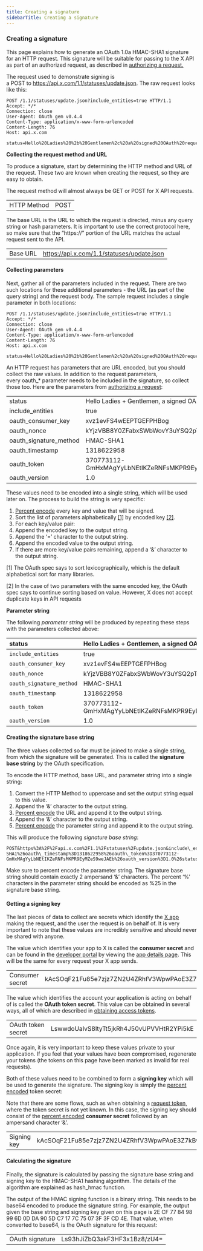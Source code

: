 ```yaml
---
title: Creating a signature
sidebarTitle: Creating a signature
---
```



### Creating a signature

This page explains how to generate an OAuth 1.0a HMAC-SHA1 signature for an HTTP request. This signature will be suitable for passing to the X API as part of an authorized request, as described in [authorizing a request.](/resources/fundamentals/authentication/oauth-1-0a/authorizing-a-request)

The request used to demonstrate signing is a POST to https://api.x.com/1.1/statuses/update.json. The raw request looks like this:
```
POST /1.1/statuses/update.json?include_entities=true HTTP/1.1
Accept: */*
Connection: close
User-Agent: OAuth gem v0.4.4
Content-Type: application/x-www-form-urlencoded
Content-Length: 76
Host: api.x.com

status=Hello%20Ladies%20%2b%20Gentlemen%2c%20a%20signed%20OAuth%20request%21
```
**Collecting the request method and URL**

To produce a signature, start by determining the HTTP method and URL of the request. These two are known when creating the request, so they are easy to obtain.

The request method will almost always be GET or POST for X API requests.

|     |     |
| :--- | :--- |
| HTTP Method | POST |

The base URL is the URL to which the request is directed, minus any query string or hash parameters. It is important to use the correct protocol here, so make sure that the “https://” portion of the URL matches the actual request sent to the API.

|     |     |
| :--- | :--- |
| Base URL | https://api.x.com/1.1/statuses/update.json |


#### Collecting parameters

Next, gather all of the parameters included in the request. There are two such locations for these additional parameters - the URL (as part of the query string) and the request body. The sample request includes a single parameter in both locations:
```
POST /1.1/statuses/update.json?include_entities=true HTTP/1.1
Accept: */*
Connection: close
User-Agent: OAuth gem v0.4.4
Content-Type: application/x-www-form-urlencoded
Content-Length: 76
Host: api.x.com

status=Hello%20Ladies%20%2b%20Gentlemen%2c%20a%20signed%20OAuth%20request%21
```
An HTTP request has parameters that are URL encoded, but you should collect the raw values. In addition to the request parameters, every oauth_* parameter needs to be included in the signature, so collect those too. Here are the parameters from [authorizing a request](/resources/fundamentals/authentication/oauth-1-0a/authorizing-a-request):

|     |     |
| :--- | :--- |
| status | Hello Ladies + Gentlemen, a signed OAuth request! |
| include_entities | true |
| oauth\_consumer\_key | xvz1evFS4wEEPTGEFPHBog |
| oauth_nonce | kYjzVBB8Y0ZFabxSWbWovY3uYSQ2pTgmZeNu2VS4cg |
| oauth\_signature\_method | HMAC-SHA1 |
| oauth_timestamp | 1318622958 |
| oauth_token | 370773112-GmHxMAgYyLbNEtIKZeRNFsMKPR9EyMZeS9weJAEb |
| oauth_version | 1.0 |

These values need to be encoded into a single string, which will be used later on. The process to build the string is very specific:

1.  [Percent encode](/resources/fundamentals/authentication/oauth-1-0a/percent-encoding-parameters) every key and value that will be signed.
2.  Sort the list of parameters alphabetically [[1]](/resources/fundamentals/authentication/oauth-1-0a/creating-a-signature) by encoded key [[2]](/resources/fundamentals/authentication/oauth-1-0a/creating-a-signature).
3.  For each key/value pair:
4.  Append the encoded key to the output string.
5.  Append the ‘=’ character to the output string.
6.  Append the encoded value to the output string.
7.  If there are more key/value pairs remaining, append a ‘&’ character to the output string.
     

\[1\] The OAuth spec says to sort lexicographically, which is the default alphabetical sort for many libraries.

\[2\] In the case of two parameters with the same encoded key, the OAuth spec says to continue sorting based on value. However, X does not accept duplicate keys in API requests
 

**Parameter string**

The following _parameter string_ will be produced by repeating these steps with the parameters collected above:

| status                   | Hello Ladies + Gentlemen, a signed OAuth request!  |
|:--------------------------|:----------------------------------------------------|
| `include_entities`       | true                                               |
| `oauth_consumer_key`     | xvz1evFS4wEEPTGEFPHBog                             |
| `oauth_nonce`            | kYjzVBB8Y0ZFabxSWbWovY3uYSQ2pTgmZeNu2VS4cg         |
| `oauth_signature_method` | HMAC-SHA1                                          |
| `oauth_timestamp`        | 1318622958                                         |
| `oauth_token`            | 370773112-GmHxMAgYyLbNEtIKZeRNFsMKPR9EyMZeS9weJAEb |
| `oauth_version`          | 1.0                                                |

#### Creating the signature base string

The three values collected so far must be joined to make a single string, from which the signature will be generated. This is called the **signature base string** by the OAuth specification.

To encode the HTTP method, base URL, and parameter string into a single string:

1.  Convert the HTTP Method to uppercase and set the output string equal to this value.
2.  Append the ‘&’ character to the output string.
3.  [Percent encode](/resources/fundamentals/authentication/oauth-1-0a/percent-encoding-parameters) the URL and append it to the output string.
4.  Append the ‘&’ character to the output string.
5.  [Percent encode](/resources/fundamentals/authentication/oauth-1-0a/percent-encoding-parameters) the parameter string and append it to the output string.
     

This will produce the following _signature base string_:
```
POST&https%3A%2F%2Fapi.x.com%2F1.1%2Fstatuses%2Fupdate.json&include\_entities%3Dtrue%26oauth\_consumer\_key%3Dxvz1evFS4wEEPTGEFPHBog%26oauth\_nonce%3DkYjzVBB8Y0ZFabxSWbWovY3uYSQ2pTgmZeNu2VS4cg%26oauth\_signature\_method%3DHMAC-SHA1%26oauth\_timestamp%3D1318622958%26oauth\_token%3D370773112-GmHxMAgYyLbNEtIKZeRNFsMKPR9EyMZeS9weJAEb%26oauth_version%3D1.0%26status%3DHello%2520Ladies%2520%252B%2520Gentlemen%252C%2520a%2520signed%2520OAuth%2520request%2521
```
Make sure to percent encode the parameter string. The signature base string should contain exactly 2 ampersand ‘&’ characters. The percent ‘%’ characters in the parameter string should be encoded as %25 in the signature base string.
 

#### Getting a signing key

The last pieces of data to collect are secrets which identify the [X app](/resources/fundamentals/developer-apps) making the request, and the user the request is on behalf of. It is very important to note that these values are incredibly sensitive and should never be shared with anyone.

The value which identifies your app to X is called the **consumer secret** and can be found in the [developer portal](/resources/fundamentals/developer-portal) by viewing the [app details page](/resources/fundamentals/developer-apps). This will be the same for every request your X app sends.

|     |     |
| :--- | :--- |
| Consumer secret | kAcSOqF21Fu85e7zjz7ZN2U4ZRhfV3WpwPAoE3Z7kBw |

The value which identifies the account your application is acting on behalf of is called the **OAuth token secret**. This value can be obtained in several ways, all of which are described in [obtaining access tokens](/resources/fundamentals/authentication/oauth-1-0a/obtaining-user-access-tokens).

|     |     |
| :--- | :--- |
| OAuth token secret | LswwdoUaIvS8ltyTt5jkRh4J50vUPVVHtR2YPi5kE |

Once again, it is very important to keep these values private to your application. If you feel that your values have been compromised, regenerate your tokens (the tokens on this page have been marked as invalid for real requests).

Both of these values need to be combined to form a **signing key** which will be used to generate the signature. The signing key is simply the [percent encoded](/resources/fundamentals/authentication/oauth-1-0a/percent-encoding-parameters) token secret:

Note that there are some flows, such as when obtaining a [request token](/resources/fundamentals/authentication/oauth-1-0a/obtaining-user-access-tokens), where the token secret is not yet known. In this case, the signing key should consist of the [percent encoded](/resources/fundamentals/authentication/oauth-1-0a/percent-encoding-parameters) **consumer secret** followed by an ampersand character ‘&’.

|     |     |
| :--- | :--- |
| Signing key | kAcSOqF21Fu85e7zjz7ZN2U4ZRhfV3WpwPAoE3Z7kBw&LswwdoUaIvS8ltyTt5jkRh4J50vUPVVHtR2YPi5kE |


#### Calculating the signature

Finally, the signature is calculated by passing the signature base string and signing key to the HMAC-SHA1 hashing algorithm. The details of the algorithm are explained as hash_hmac function.

The output of the HMAC signing function is a binary string. This needs to be base64 encoded to produce the signature string. For example, the output given the base string and signing key given on this page is 2E CF 77 84 98 99 6D 0D DA 90 5D C7 17 7C 75 07 3F 3F CD 4E. That value, when converted to base64, is the OAuth signature for this request:

|     |     |
| :--- | :--- |
| OAuth signature | Ls93hJiZbQ3akF3HF3x1Bz8/zU4= |

